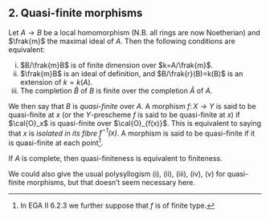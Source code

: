 ## 2. Quasi-finite morphisms {#I.2}

::: {.proposition #I.2.1}
  Let $A\to B$ be a local homomorphism (N.B. all rings are now Noetherian) and $\frak{m}$ the maximal ideal of $A$.
  Then the following conditions are equivalent:
  
  i. $B/\frak{m}B$ is of finite dimension over $k=A/\frak{m}$.
  ii. $\frak{m}B$ is an ideal of definition, and $B/\frak{r}(B)=k(B)$ is an extension of $k=k(A)$.
  iii. The completion $\hat{B}$ of $B$ is finite over the completion $\hat{A}$ of $A$.
:::

\oldpage{2}

We then say that $B$ is _quasi-finite_ over $A$.
A morphism $f\colon X\to Y$ is said to be quasi-finite at $x$ (or the $Y$-prescheme $f$ is said to be quasi-finite at $x$) if $\cal{O}_x$ is quasi-finite over $\cal{O}_{f(x)}$.
This is equivalent to saying that $x$ is _isolated in its fibre $f^{-1}(x)$_.
A morphism is said to be quasi-finite if it is quasi-finite at each point^[In EGA II 6.2.3 we further suppose that $f$ is of finite type.].

::: {.corollary #I.2.2}
  If $A$ is complete, then quasi-finiteness is equivalent to finiteness.
:::

We could also give the usual polysyllogism (i), (ii), (iii), (iv), (v) for quasi-finite morphisms, but that doesn't seem necessary here.
